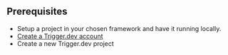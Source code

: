 ## Prerequisites

- Setup a project in your chosen framework and have it running locally.
- [Create a Trigger.dev account](https://cloud.trigger.dev)
- Create a new Trigger.dev project